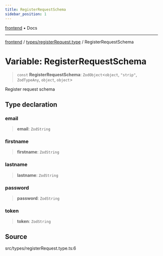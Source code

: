 ```yaml
---
title: RegisterRequestSchema
sidebar_position: 1
---
```


[frontend](../../..) • Docs

***

[frontend](../../..) / [types/registerRequest.type](..) / RegisterRequestSchema

# Variable: RegisterRequestSchema

> `const` **RegisterRequestSchema**: `ZodObject`\<`object`, `"strip"`, `ZodTypeAny`, `object`, `object`\>

Register request schema

## Type declaration

### email

> **email**: `ZodString`

### firstname

> **firstname**: `ZodString`

### lastname

> **lastname**: `ZodString`

### password

> **password**: `ZodString`

### token

> **token**: `ZodString`

## Source

src/types/registerRequest.type.ts:6
